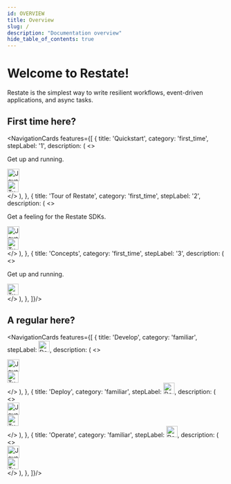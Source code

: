 ```yaml
---
id: OVERVIEW
title: Overview
slug: /
description: "Documentation overview"
hide_table_of_contents: true
---
```



# Welcome to Restate!

Restate is the simplest way to write resilient workflows, event-driven applications, and async tasks.

## First time here?

<NavigationCards features={[
    {
        title: 'Quickstart',
        category: 'first_time',
        stepLabel: '1',
        description: (
            <>
                <p class="font-size-90">
                    Get up and running.
                </p>
                <div id="overviewButtonDiv"><a className="overviewButton btn btn-primary btn-lg firstTimeButton"
                                               href="/get_started/quickstart?sdk=java"
                                               role="button"><img class="sdkicon" src="/img/java.svg" width="28"
                                                                                   alt="Java SDK Documentation"></img></a></div>
                <div id="overviewButtonDiv"><a className="overviewButton btn btn-primary btn-lg firstTimeButton"
                                               href="/get_started/quickstart?sdk=ts"
                                               role="button"><img class="sdkicon" src="/img/typescript.svg" width="26"
                                                                  alt="TypeScript Documentation"></img></a></div>
            </>
        ),
    },
    {
        title: 'Tour of Restate',
        category: 'first_time',
        stepLabel: '2',
        description: (
            <>
                <p class="font-size-90">
                    Get a feeling for the Restate SDKs.
                </p>
                <div id="overviewButtonDiv"><a className="overviewButton btn btn-primary btn-lg firstTimeButton"
                                               href="/get_started/tour?sdk=java"
                                               role="button"><img class="sdkicon" src="/img/java.svg" width="28"
                                                                  alt="Java SDK Documentation"></img></a></div>
                <div id="overviewButtonDiv"><a className="overviewButton btn btn-primary btn-lg firstTimeButton"
                                               href="/get_started/tour?sdk=ts"
                                               role="button"><img class="sdkicon" src="/img/typescript.svg" width="26"
                                                                  alt="TypeScript Documentation"></img></a></div>
            </>
        ),
    },
    {
        title: 'Concepts',
        category: 'first_time',
        stepLabel: '3',
        description: (
            <>
                <p class="font-size-90">
                    Get up and running.
                </p>
                <div id="overviewButtonDiv"><a className="overviewButton btn btn-primary btn-lg firstTimeButton"
                                               href="/get_started/quickstart"
                                               role="button"><img class="sdkicon" src="/img/right-arrow.png" width="26"
                                                                  alt="TypeScript Documentation"></img></a></div>
            </>
        ),
    },
]}/>

## A regular here?

<NavigationCards features={[
    {
        title: 'Develop',
        category: 'familiar',
        stepLabel: <img class="sdkicon" src="/img/code-icon-white.svg" width="26" color="white" alt="Development documentation"></img>,
        description: (
            <>
                <div id="overviewButtonDiv"><a className="overviewButton btn btn-primary btn-lg familiarButton"
                                               href="/get_started/quickstart"
                                               role="button"><img class="sdkicon" src="/img/java.svg" width="28"
                                                                  alt="Java SDK Documentation"></img></a></div>
                <div id="overviewButtonDiv"><a className="overviewButton btn btn-primary btn-lg familiarButton"
                                               href="/get_started/quickstart"
                                               role="button"><img class="sdkicon" src="/img/typescript.svg" width="26"
                                                                  alt="TypeScript Documentation"></img></a></div>
            </>
        ),
    },
    {
        title: 'Deploy',
        category: 'familiar',
        stepLabel: <img class="sdkicon" src="/img/box-white.svg" width="26" color="white" alt="Development documentation"></img>,
        description: (
            <>
                <div id="overviewButtonDiv"><a className="overviewButton btn btn-primary btn-lg familiarButton"
                                               href="/get_started/quickstart"
                                               role="button"><img class="sdkicon" src="/img/java.svg" width="28"
                                                                  alt="Java SDK Documentation"></img></a></div>
                <div id="overviewButtonDiv"><a className="overviewButton btn btn-primary btn-lg familiarButton"
                                               href="/get_started/quickstart"
                                               role="button"><img class="sdkicon" src="/img/typescript.svg" width="26"
                                                                  alt="TypeScript Documentation"></img></a></div>
            </>
        ),
    },
    {
        title: 'Operate',
        category: 'familiar',
        stepLabel: <img class="sdkicon" src="/img/gear.svg" width="26" color="white" alt="Development documentation"></img>,
        description: (
            <>
                <div id="overviewButtonDiv"><a className="overviewButton btn btn-primary btn-lg familiarButton"
                                               href="/get_started/quickstart"
                                               role="button"><img class="sdkicon" src="/img/java.svg" width="28"
                                                                  alt="Java SDK Documentation"></img></a></div>
                <div id="overviewButtonDiv"><a className="overviewButton btn btn-primary btn-lg familiarButton"
                                               href="/get_started/quickstart"
                                               role="button"><img class="sdkicon" src="/img/typescript.svg" width="26"
                                                                  alt="TypeScript Documentation"></img></a></div>
            </>
        ),
    },
]}/>
